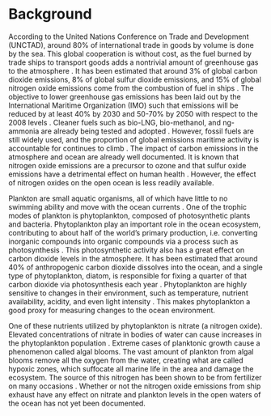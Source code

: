 # Background

According to the United Nations Conference on Trade and Development (UNCTAD), around 80% of international trade in goods by volume is done by the sea. This global cooperation is without cost, as the fuel burned by trade ships to transport goods adds a nontrivial amount of greenhouse gas to the atmosphere \cite{STALKER2021}. It has been estimated that around 3% of global carbon dioxide emissions, 8% of global sulfur dioxide emissions, and 15% of global nitrogen oxide emissions come from the combustion of fuel in ships \cite{IMO2020} \cite{SARBANHA2023}. The objective to lower greenhouse gas emissions has been laid out by the International Maritime Organization (IMO) such that emissions will be reduced by at least 40% by 2030 and 50-70% by 2050 with respect to the 2008 levels \cite{WANG2025104689}. Cleaner fuels such as bio-LNG, bio-methanol, and ng-ammonia are already being tested and adopted \cite{WANG2025104689}. However, fossil fuels are still widely used, and the proportion of global emissions maritime activity is accountable for continues to climb \cite{catal12020138} \cite{IMO2020}. The impact of carbon emissions in the atmosphere and ocean are already well documented. It is known that nitrogen oxide emissions are a precursor to ozone and that sulfur oxide emissions have a detrimental effect on human health \cite{EYRING20104735}. However, the effect of nitrogen oxides on the open ocean is less readily available. 

Plankton are small aquatic organisms, all of which have little to no swimming ability and move with the ocean currents \cite{BRIERLEY2017}. One of the trophic modes of plankton is phytoplankton, composed of photosynthetic plants and bacteria. Phytoplankton play an important role in the ocean ecosystem, contributing to about half of the world's primary production, i.e. converting inorganic compounds into organic compounds via a process such as photosynthesis \cite{PASCAL2021}. This photosynthetic activity also has a great effect on carbon dioxide levels in the atmosphere. It has been estimated that around 40% of anthropogenic carbon dioxide dissolves into the ocean, and a single type of phytoplankton, diatom, is responsible for fixing a quarter of that carbon dioxide via photosynthesis each year \cite{BRIERLEY2017}. Phytoplankton are highly sensitive to changes in their environment, such as temperature, nutrient availability, acidity, and even light intensity \cite{BRIERLEY2017}. This makes phytoplankton a good proxy for measuring changes to the ocean environment.

One of these nutrients utilized by phytoplankton is nitrate (a nitrogen oxide). Elevated concentrations of nitrate in bodies of water can cause increases in the phytoplankton population \cite{HARRISON1988} \cite{DOMINGUES2011}. Extreme cases of planktonic growth cause a phenomenon called algal blooms. The vast amount of plankton from algal blooms remove all the oxygen from the water, creating what are called hypoxic zones, which suffocate all marine life in the area and damage the ecosystem. The source of this nitrogen has been shown to be from fertilizer on many occasions \cite{deutsch2006assessing} \cite{puckett1995identifying} \cite{zhang2014tracing}. Whether or not the nitrogen oxide emissions from ship exhaust have any effect on nitrate and plankton levels in the open waters of the ocean has not yet been documented. 
